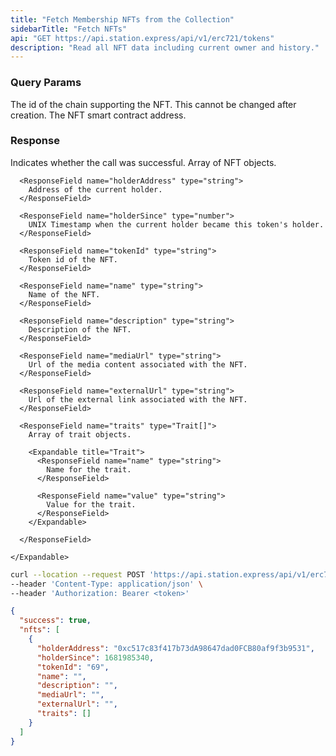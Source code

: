 ```yaml
---
title: "Fetch Membership NFTs from the Collection"
sidebarTitle: "Fetch NFTs"
api: "GET https://api.station.express/api/v1/erc721/tokens"
description: "Read all NFT data including current owner and history."
---
```


### Query Params

<ParamField body="chainId" type="number" required>
  The id of the chain supporting the NFT. This cannot be changed after creation.
</ParamField>

<ParamField query="contractAddress" type="string" required>
  The NFT smart contract address.
</ParamField>

### Response

<ResponseField name="success" type="boolean">
  Indicates whether the call was successful.
</ResponseField>

<ResponseField name="nfts" type="Nft[]">
  Array of NFT objects.

  <Expandable title="NFT">

      <ResponseField name="holderAddress" type="string">
        Address of the current holder.
      </ResponseField>

      <ResponseField name="holderSince" type="number">
        UNIX Timestamp when the current holder became this token's holder.
      </ResponseField>

      <ResponseField name="tokenId" type="string">
        Token id of the NFT.
      </ResponseField>

      <ResponseField name="name" type="string">
        Name of the NFT.
      </ResponseField>

      <ResponseField name="description" type="string">
        Description of the NFT.
      </ResponseField>

      <ResponseField name="mediaUrl" type="string">
        Url of the media content associated with the NFT.
      </ResponseField>

      <ResponseField name="externalUrl" type="string">
        Url of the external link associated with the NFT.
      </ResponseField>

      <ResponseField name="traits" type="Trait[]">
        Array of trait objects.

        <Expandable title="Trait">
          <ResponseField name="name" type="string">
            Name for the trait.
          </ResponseField>

          <ResponseField name="value" type="string">
            Value for the trait.
          </ResponseField>
        </Expandable>

      </ResponseField>

    </Expandable>

</ResponseField>

<RequestExample>

```bash Example Request
curl --location --request POST 'https://api.station.express/api/v1/erc721/tokens?contractAddress=0x67F4732266C7300cca593C814d46bee72e40659F' \
--header 'Content-Type: application/json' \
--header 'Authorization: Bearer <token>'
```

</RequestExample>

<ResponseExample>

```json Response
{
  "success": true,
  "nfts": [
    {
      "holderAddress": "0xc517c83f417b73dA98647dad0FCB80af9f3b9531",
      "holderSince": 1681985340,
      "tokenId": "69",
      "name": "",
      "description": "",
      "mediaUrl": "",
      "externalUrl": "",
      "traits": []
    }
  ]
}
```

</ResponseExample>
